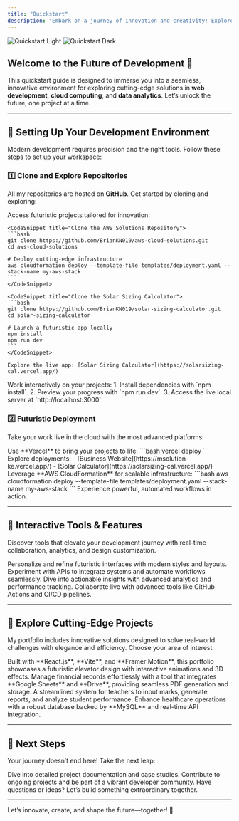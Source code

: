 ```yaml
---
title: "Quickstart"
description: "Embark on a journey of innovation and creativity! Explore, build, and collaborate with my projects in less than 5 minutes."
---
```


<img
  className="block dark:hidden mx-auto mt-8"
  src="/images/quickstart-light.svg"
  alt="Quickstart Light"
/>
<img
  className="hidden dark:block mx-auto mt-8"
  src="/images/quickstart-dark.svg"
  alt="Quickstart Dark"
/>

## Welcome to the Future of Development 🚀

This quickstart guide is designed to immerse you into a seamless, innovative environment for exploring cutting-edge solutions in **web development**, **cloud computing**, and **data analytics**. Let’s unlock the future, one project at a time.

---

## 🔧 Setting Up Your Development Environment

Modern development requires precision and the right tools. Follow these steps to set up your workspace:

### 1️⃣ **Clone and Explore Repositories**

All my repositories are hosted on **GitHub**. Get started by cloning and exploring:

<AccordionGroup>
  <Accordion icon="github" title="Clone My GitHub Projects">
    Access futuristic projects tailored for innovation:

    <CodeSnippet title="Clone the AWS Solutions Repository">
    ```bash
    git clone https://github.com/BrianKN019/aws-cloud-solutions.git
    cd aws-cloud-solutions

    # Deploy cutting-edge infrastructure
    aws cloudformation deploy --template-file templates/deployment.yaml --stack-name my-aws-stack
    ```
    </CodeSnippet>

    <CodeSnippet title="Clone the Solar Sizing Calculator">
    ```bash
    git clone https://github.com/BrianKN019/solar-sizing-calculator.git
    cd solar-sizing-calculator

    # Launch a futuristic app locally
    npm install
    npm run dev
    ```
    </CodeSnippet>

    Explore the live app: [Solar Sizing Calculator](https://solarsizing-cal.vercel.app/)
  </Accordion>

  <Accordion icon="terminal" title="Preview Changes Locally">
    Work interactively on your projects:
    1. Install dependencies with `npm install`.
    2. Preview your progress with `npm run dev`.
    3. Access the live local server at `http://localhost:3000`.
  </Accordion>
</AccordionGroup>

### 2️⃣ **Futuristic Deployment**

Take your work live in the cloud with the most advanced platforms:

<AccordionGroup>
  <Accordion icon="rocket" title="Deploy with Vercel">
    Use **Vercel** to bring your projects to life:
    ```bash
    vercel deploy
    ```
    Explore deployments:
    - [Business Website](https://msolution-ke.vercel.app/)
    - [Solar Calculator](https://solarsizing-cal.vercel.app/)
  </Accordion>
  <Accordion icon="cloud" title="Automate Cloud Deployments">
    Leverage **AWS CloudFormation** for scalable infrastructure:
    ```bash
    aws cloudformation deploy --template-file templates/deployment.yaml --stack-name my-aws-stack
    ```
    Experience powerful, automated workflows in action.
  </Accordion>
</AccordionGroup>

---

## 🌟 Interactive Tools & Features

Discover tools that elevate your development journey with real-time collaboration, analytics, and design customization.

<CardGroup>
  <Card title="Style the UI" icon="paintbrush" href="/settings/design">
    Personalize and refine futuristic interfaces with modern styles and layouts.
  </Card>
  <Card title="API Playground" icon="api" href="/api-playground">
    Experiment with APIs to integrate systems and automate workflows seamlessly.
  </Card>
  <Card title="Data Insights" icon="chart-line" href="/analytics">
    Dive into actionable insights with advanced analytics and performance tracking.
  </Card>
  <Card title="Real-Time Collaboration" icon="users" href="/collaboration">
    Collaborate live with advanced tools like GitHub Actions and CI/CD pipelines.
  </Card>
</CardGroup>

---

## 🌌 Explore Cutting-Edge Projects

My portfolio includes innovative solutions designed to solve real-world challenges with elegance and efficiency. Choose your area of interest:

<AccordionGroup>
  <Accordion icon="user" title="Personal Portfolio">
    Built with **React.js**, **Vite**, and **Framer Motion**, this portfolio showcases a futuristic elevator design with interactive animations and 3D effects.
  </Accordion>
  <Accordion icon="file-alt" title="Invoice & Receipt Manager">
    Manage financial records effortlessly with a tool that integrates **Google Sheets** and **Drive**, providing seamless PDF generation and storage.
  </Accordion>
  <Accordion icon="school" title="School Management System">
    A streamlined system for teachers to input marks, generate reports, and analyze student performance.
  </Accordion>
  <Accordion icon="hospital" title="Hospital Database System">
    Enhance healthcare operations with a robust database backed by **MySQL** and real-time API integration.
  </Accordion>
</AccordionGroup>

---

## 🚀 Next Steps

Your journey doesn’t end here! Take the next leap:

<CardGroup>
  <Card title="Learn More" icon="book" href="/projects/overview">
    Dive into detailed project documentation and case studies.
  </Card>
  <Card title="Collaborate" icon="code-branch" href="/collaboration">
    Contribute to ongoing projects and be part of a vibrant developer community.
  </Card>
  <Card title="Get in Touch" icon="envelope" href="/contact">
    Have questions or ideas? Let’s build something extraordinary together.
  </Card>
</CardGroup>

---

Let’s innovate, create, and shape the future—together! 🌌
